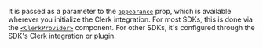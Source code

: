 It is passed as a parameter to the [`appearance`](/docs/guides/customizing-clerk/appearance-prop/overview) prop, which is available wherever you initialize the Clerk integration. For most SDKs, this is done via the [`<ClerkProvider>`](/docs/reference/components/clerk-provider) component. For other SDKs, it's configured through the SDK's Clerk integration or plugin.
